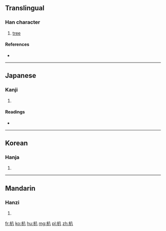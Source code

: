 ==Translingual==

===Han character===
{{Han char|rn=75|rad=木|as=02|sn=6|four=4890<sub>0</sub>|canj=木金 (DC)}}

# [[tree]]

====References====
* {{Han ref|kx=0510.030|dkj=14427|hdz=21155.020|uh=6733|ud=26419|bh=C9F6|bd=51702}}

----

==Japanese==

===Kanji===
{{ja-kanji|grade=|rs=木02}}

# {{defn|lang=ja|sort=木02}}

====Readings====
* {{ja-readings|on=[[はつ]] (hatsu), [[はっち]] (hatchi)|kun=[[えぶり]] (eburi)}}

----

==Korean==

===Hanja===
{{ko-hanja|hangeul=파|eumhun=|rv=pa|mr=p'a|y=pha}}

# {{defn|lang=ko|sort=木02}}

----

==Mandarin==

===Hanzi===
{{cmn-hanzi|pin=[[bā]] ([[ba1]])|wg=pa<sup>1</sup>}}

# {{defn|lang=cmn|sort=木02}}

[[fr:朳]]
[[ko:朳]]
[[hu:朳]]
[[mg:朳]]
[[pl:朳]]
[[zh:朳]]